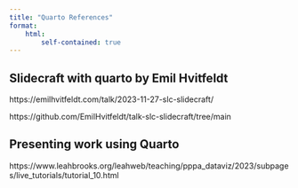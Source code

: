 ```yaml
---
title: "Quarto References"
format: 
    html:
        self-contained: true
---
```


## Slidecraft with quarto by Emil Hvitfeldt
https://emilhvitfeldt.com/talk/2023-11-27-slc-slidecraft/

https://github.com/EmilHvitfeldt/talk-slc-slidecraft/tree/main


## Presenting work using Quarto
https://www.leahbrooks.org/leahweb/teaching/pppa_dataviz/2023/subpages/live_tutorials/tutorial_10.html

